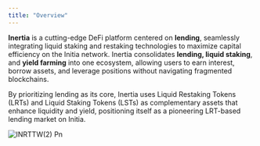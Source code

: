 ```yaml
---
title: "Overview"
---
```


**Inertia** is a cutting-edge DeFi platform centered on **lending**, seamlessly integrating liquid staking and restaking technologies to maximize capital efficiency on the Initia network. Inertia consolidates **lending, liquid staking**, and **yield farming** into one ecosystem, allowing users to earn interest, borrow assets, and leverage positions without navigating fragmented blockchains​.

By prioritizing lending as its core, Inertia uses Liquid Restaking Tokens (LRTs) and Liquid Staking Tokens (LSTs) as complementary assets that enhance liquidity and yield, positioning itself as a pioneering LRT-based lending market on Initia.

![INRTTW(2) Pn](/images/INRTTW\(2\).png)